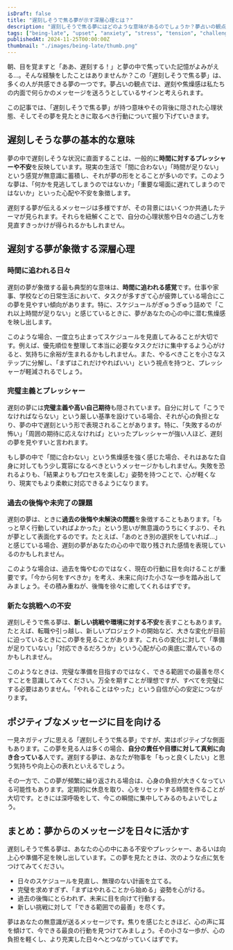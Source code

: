 ```yaml
---
isDraft: false
title: "遅刻しそうで焦る夢が示す深層心理とは？"
description: "遅刻しそうで焦る夢にはどのような意味があるのでしょうか？夢占いの観点から、深層心理や日々の行動へのヒントを詳しく解説します。"
tags: ["being-late", "upset", "anxiety", "stress", "tension", "challenge", "mental-stress", "fear"]
publishedAt: 2024-11-25T00:00:00Z
thumbnail: "./images/being-late/thumb.png"
---
```


朝、目を覚ますと「ああ、遅刻する！」と夢の中で焦っていた記憶がよみがえる…。そんな経験をしたことはありませんか？この「遅刻しそうで焦る夢」は、多くの人が共感できる夢の一つです。夢占いの観点では、遅刻や焦燥感は私たちの内面で何らかのメッセージを送ろうとしているサインと考えられます。

この記事では、「遅刻しそうで焦る夢」が持つ意味やその背後に隠された心理状態、そしてその夢を見たときに取るべき行動について掘り下げていきます。

<TableOfContents />

<AdUnit />

## 遅刻しそうな夢の基本的な意味

夢の中で遅刻しそうな状況に直面することは、一般的に<strong>時間に対するプレッシャーや不安</strong>を反映しています。現実の生活で「間に合わない」「時間が足りない」という感覚が無意識に蓄積し、それが夢の形をとることが多いのです。このような夢は、「何かを見逃してしまうのではないか」「重要な場面に遅れてしまうのではないか」といった心配や不安を象徴します。

遅刻する夢が伝えるメッセージは多様ですが、その背景にはいくつか共通したテーマが見られます。それらを紐解くことで、自分の心理状態や日々の過ごし方を見直すきっかけが得られるかもしれません。

<AdUnit />

## 遅刻する夢が象徴する深層心理

### 時間に追われる日々

遅刻の夢が象徴する最も典型的な意味は、<strong>時間に追われる感覚</strong>です。仕事や家事、学校などの日常生活において、タスクが多すぎて心が疲弊している場合にこの夢を見やすい傾向があります。特に、スケジュールがぎゅうぎゅう詰めで「これ以上時間が足りない」と感じているときに、夢があなたの心の中に潜む焦燥感を映し出します。

このような場合、一度立ち止まってスケジュールを見直してみることが大切です。例えば、優先順位を整理して本当に必要なタスクだけに集中するよう心がけると、気持ちに余裕が生まれるかもしれません。また、やるべきことを小さなステップに分解し、「まずはこれだけやればいい」という視点を持つと、プレッシャーが軽減されるでしょう。

### 完璧主義とプレッシャー

遅刻の夢には<strong>完璧主義や高い自己期待</strong>も隠されています。自分に対して「こうでなければならない」という厳しい基準を設けている場合、それが心の負担となり、夢の中で遅刻という形で表現されることがあります。特に、「失敗するのが怖い」「周囲の期待に応えなければ」といったプレッシャーが強い人ほど、遅刻の夢を見やすいと言われます。

もし夢の中で「間に合わない」という焦燥感を強く感じた場合、それはあなた自身に対してもう少し寛容になるべきというメッセージかもしれません。失敗を恐れるよりも、「結果よりもプロセスを楽しむ」姿勢を持つことで、心が軽くなり、現実でもより柔軟に対応できるようになります。

### 過去の後悔や未完了の課題

遅刻の夢は、ときに<strong>過去の後悔や未解決の問題</strong>を象徴することもあります。「もっと早く行動していればよかった」という思いが無意識のうちにくすぶり、それが夢として表面化するのです。たとえば、「あのとき別の選択をしていれば…」と感じている場合、遅刻の夢があなたの心の中で取り残された感情を表現しているのかもしれません。

このような場合は、過去を悔やむのではなく、現在の行動に目を向けることが重要です。「今から何をすべきか」を考え、未来に向けた小さな一歩を踏み出してみましょう。その積み重ねが、後悔を徐々に癒してくれるはずです。

### 新たな挑戦への不安

遅刻しそうで焦る夢は、<strong>新しい挑戦や環境に対する不安</strong>を表すこともあります。たとえば、転職や引っ越し、新しいプロジェクトの開始など、大きな変化が目前に迫っているときにこの夢を見ることがあります。これらの変化に対して「準備が足りていない」「対応できるだろうか」という心配が心の奥底に潜んでいるのかもしれません。

このようなときは、完璧な準備を目指すのではなく、できる範囲での最善を尽くすことを意識してみてください。万全を期すことが理想ですが、すべてを完璧にする必要はありません。「やれることはやった」という自信が心の安定につながります。

<AdUnit />

## ポジティブなメッセージに目を向ける

一見ネガティブに思える「遅刻しそうで焦る夢」ですが、実はポジティブな側面もあります。この夢を見る人は多くの場合、<strong>自分の責任や目標に対して真剣に向き合っている</strong>人です。遅刻する夢は、あなたが物事を「もっと良くしたい」と思う気持ちや向上心の表れといえるでしょう。

その一方で、この夢が頻繁に繰り返される場合は、心身の負担が大きくなっている可能性もあります。定期的に休息を取り、心をリセットする時間を作ることが大切です。ときには深呼吸をして、今この瞬間に集中してみるのもよいでしょう。

<AdUnit />

## まとめ：夢からのメッセージを日々に活かす

遅刻しそうで焦る夢は、あなたの心の中にある不安やプレッシャー、あるいは向上心や準備不足を映し出しています。この夢を見たときは、次のような点に気をつけてみてください。

- 日々のスケジュールを見直し、無理のない計画を立てる。
- 完璧を求めすぎず、「まずはやれることから始める」姿勢を心がける。
- 過去の後悔にとらわれず、未来に目を向けて行動する。
- 新しい挑戦に対して「できる範囲での最善」を尽くす。

夢はあなたの無意識が送るメッセージです。焦りを感じたときほど、心の声に耳を傾けて、今できる最良の行動を見つけてみましょう。その小さな一歩が、心の負担を軽くし、より充実した日々へとつながっていくはずです。
